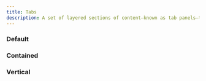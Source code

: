 ```yaml
---
title: Tabs
description: A set of layered sections of content—known as tab panels—that are displayed one at a time.
---
```


### Default

<ComponentPreview name="tabs-demo" />

### Contained

<ComponentPreview name="tabs-contained" className="[&>div]:w-[90%]" />

### Vertical

<ComponentPreview
  name="tabs-vertical"
  className="[&>div]:h-[400px] [&>div]:w-full"
/>
